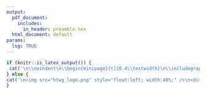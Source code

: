 ```yaml
---
output:
  pdf_document:
    includes:
      in_header: preamble.tex
  html_document: default
params:
  lsg: TRUE
---
```


```r
if (knitr::is_latex_output()) {
 cat('\n\\noindent\n\\begin{minipage}[t]{0.4\\textwidth}\n\\includegraphics[width=\\linewidth]{htwg_logo.png}\n\\end{minipage}\n\\hfill\n\\begin{minipage}[t]{0.6\\textwidth}\\raggedleft\n\\textbf{\\Large Data Analysis}\n\\end{minipage}\n ')
} else {
cat('\n<img src="htwg_logo.png" style="float:left; width:40%;" />\n<div style="float:right; width:60%; text-align:right;">\n  <strong style="font-size:large;">Data Analysis</strong>\n</div>\n<div style="clear:both;"></div>\n  ')
}
```



